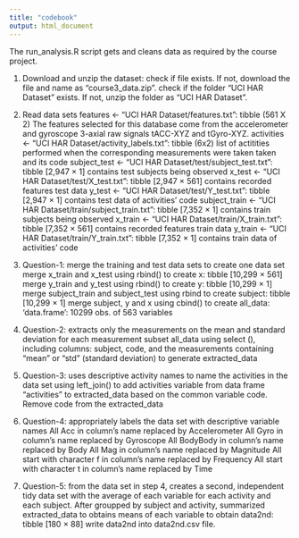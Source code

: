 ```yaml
---
title: "codebook"
output: html_document
---
```


The run_analysis.R script gets and cleans data as required by the course project. 


1. Download and unzip the dataset:
   check if file exists. If not, download the file and name as "course3_data.zip". 
   check if the folder "UCI HAR Dataset" exists. If not, unzip the folder as "UCI HAR Dataset". 
 
2. Read data sets
   features <- "UCI HAR Dataset/features.txt": tibble (561 X 2)
   The features selected for this database come from the accelerometer and gyroscope 3-axial raw signals tACC-XYZ and tGyro-XYZ.
   activities <- "UCI HAR Dataset/activity_labels.txt": tibble (6x2)
   list of actitities performed when the corresponding measurements were taken taken and its code
   subject_test <- "UCI HAR Dataset/test/subject_test.txt": tibble [2,947 × 1]
   contains test subjects being observed
   x_test <- "UCI HAR Dataset/test/X_test.txt": tibble [2,947 × 561]
   contains recorded features test data
   y_test <- "UCI HAR Dataset/test/Y_test.txt": tibble [2,947 × 1] 
   contains test data of activities' code
   subject_train <- "UCI HAR Dataset/train/subject_train.txt": tibble [7,352 × 1]
   contains train subjects being observed
   x_train <- "UCI HAR Dataset/train/X_train.txt": tibble [7,352 × 561]
   contains recorded features train data
   y_train <- "UCI HAR Dataset/train/Y_train.txt": tibble [7,352 × 1]
   contains train data of activities' code
   
3. Question-1: merge the training and test data sets to create one data set
    merge x_train and x_test using rbind() to create x: tibble [10,299 × 561]
    merge y_train and y_test using rbind() to create y: tibble [10,299 × 1]
    merge subject_train and subject_test using rbind to create subject: tibble [10,299 × 1]
    merge subject, y and x using cbind() to create all_data: 'data.frame':	10299 obs. of  563 variables

4. Question-2: extracts only the measurements on the mean and standard deviation for each measurement
    subset all_data using select (), including columns: subject, code, and the measurements containing "mean" or "std" (standard deviation) to generate extracted_data
    
5. Question-3: uses descriptive activity names to name the activities in the data set
   using left_join() to add activities variable from data frame "activities" to extracted_data based on the common variable code. Remove code from the extracted_data

6. Question-4: appropriately labels the data set with descriptive variable names
   All Acc in column’s name replaced by Accelerometer
   All Gyro in column’s name replaced by Gyroscope
   All BodyBody in column’s name replaced by Body
   All Mag in column’s name replaced by Magnitude
   All start with character f in column’s name replaced by Frequency
   All start with character t in column’s name replaced by Time
  
7. Question-5: from the data set in step 4, creates a second, independent tidy data set with the average of each variable for each activity and each subject.
   After groupped by subject and activity, summarized extracted_data to obtains means of each variable to obtain data2nd: tibble [180 × 88]
   write data2nd into data2nd.csv file. 
   




